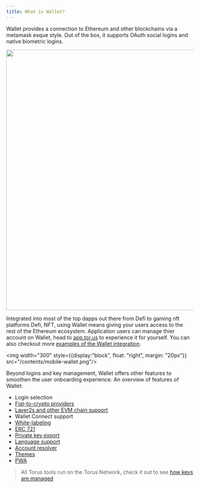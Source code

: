 ```yaml
---
title: What is Wallet?
---
```


Wallet provides a connection to Ethereum and other blockchains via a metamask esque style. Out of
the box, it supports OAuth social logins and native biometric logins.

<img  width="700" src="/contents/kyber-example.png"/>

Integrated into most of the top dapps out there from Defi to gaming nft platforms Defi, NFT, using Wallet means giving your
users access to the rest of the Ethereum ecosystem. Application users can manage thier
account on Wallet, head to [app.tor.us](https://app.tor.us) to experience it for yourself.
You can also checkout more [examples of the Wallet integration](integration-examples).

<div style={{display:"block"}}>

<img  width="300" style={{display:"block", float: "right", margin: "20px"}} src="/contents/mobile-wallet.png"/>

Beyond logins and key management, Wallet offers other features to smoothen the user onboarding
experience. An overview of features of Wallet:

- Login selection
- [Fiat-to-crypto providers](features/purchasecryptocurrency)
- [Layer2s and other EVM chain support](features/layer2)
- Wallet Connect support
- [White-labeling](features/whitelabeling)
- [ERC 721](features/erc721)
- [Private key export](features/exportprivatekey)
- [Language support](features/language)
- [Account resolver](features/accountrecovery)
- [Themes](features/themes)
- [PWA](features/pwa)

</div>



> All Torus tools run on the Torus Network, check it out to see [how keys are managed](features/lkdajsdf)
